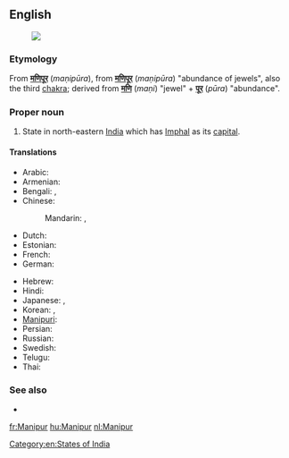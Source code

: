 ==English==
{{wikipedia}}
[[Image:Manipur in India (disputed hatched).svg|thumb|]]
===Etymology===
From {{etyl|hi}} '''[[मणिपूर]]''' (''maṇipūra''), from {{etyl|sa}} '''[[मणिपूर]]''' (''maṇipūra'') "abundance of jewels", also the third [[chakra]]; derived from '''[[मणि]]''' (''maṇi'') "jewel" + '''[[पूर]]''' (''pūra'') "abundance".

===Proper noun===
{{en-proper noun}}

# State in north-eastern [[India]] which has [[Imphal]] as its [[capital]].

====Translations====
{{trans-top|Manipur, India}}
* Arabic: {{t|ar|مانيبور|m|tr=manibuur}}
* Armenian: {{t-|hy|Մանիպուր|tr=Manipur}}
* Bengali: {{t|bn|মিণপুর|tr=miṇapura|sc=Beng|xs=Bengali}}, {{t|bn|মণিপুর|sc=Beng}}
* Chinese:
*: Mandarin: {{t|cmn|曼尼普爾邦|tr=Běndìzhìlǐ|sc=Hani}}, {{t|cmn|曼尼普尔邦|tr=Mànnípǔ'ěr-bāng|sc=Hani}}
* Dutch: {{t+|nl|Manipur}}
* Estonian: {{t-|et|Manipur}}
* French: {{t-|fr|Manipur}}
* German: {{t-|de|Manipur}}
{{trans-mid}}
* Hebrew: {{t|he|מאניפור}}
* Hindi: {{t|hi|मणिपूर|tr=maṇipūr|xs=Hindi}}
* Japanese: {{t|ja|マニプル州|tr=Manipuru-shū}}, {{t|ja|マニプル|tr=Manipuru}}
* Korean: {{t|ko|마니푸르 주|tr=Manipureu ju|sc=Hang}},  {{t|ko|마니푸르|tr=Manipureu|sc=Hang}}
* [[Manipuri]]: {{tø|mni|মণিপুর|tr=maṇipur}}
* Persian: {{t|fa|مانی‌پور|xs=Persian}}
* Russian: {{t|ru|Манипур|m|tr=Manipúr}}
* Swedish: {{t-|sv|Manipur}}
* Telugu: {{t+|te|మణిపూర్}}
* Thai: {{t|th|รัฐมณีปุระ|tr=rát má-nee-bpù-rá}}
{{trans-bottom}}

===See also===
* {{list|en|states of India}}

[[Category:en:States of India]]

[[fr:Manipur]]
[[hu:Manipur]]
[[nl:Manipur]]